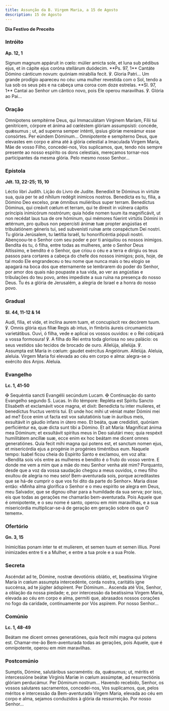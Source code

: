 ```yaml
---
title: Assunção da B. Virgem Maria, a 15 de Agosto
description: 15 de Agosto
---
```


**Dia Festivo de Preceito**

### Intróito

**Ap. 12, 1**

<div class="side-by-side not-content">
  <span>
    Signum magnum appáruit in cœlo: múlier amicta sole, et luna sub pédibus ejus, et in cápite ejus
    coróna stellárum duódecim. **Ps. 97, 1** Cantáte Dómino cánticum novum: quóniam mirabília fecit.
    ℣. Gloria Patri...
  </span>
  <span>
    Um grande prodígio apareceu no céu: uma mulher revestida com o Sol, tendo a lua sob os seus pés
    e na cabeça uma coroa com doze estrelas. **Sl. 97, 1** Cantai ao Senhor um cântico novo, pois
    Ele operou maravilhas. ℣. Glória ao Pai...
  </span>
</div>

### Oração

<div class="side-by-side not-content">
  <span>
    Omnípotens sempitérne Deus, qui Immaculátam Vírginem Maríam, Fílii tui genitrícem, córpore et
    ánima ad cœléstem glóriam assumpsísti: concéde, quǽsumus ; ut, ad superna semper inténti, ipsíus
    glóriæ mereámur esse consórtes. Per eúndem Dóminum...
  </span>
  <span>
    Omnipotente e sempiterno Deus, que elevastes em corpo e alma até à glória celestial a Imaculada
    Virgem Maria, Mãe de vosso Filho, concedei-nos, Vos suplicamos, que, tendo nós sempre presente
    ao nosso espírito os dons celestiais, mereçamos tornar-nos participantes da mesma glória. Pelo
    mesmo nosso Senhor...
  </span>
</div>

### Epístola

**Jdt. 13, 22-25; 15, 10**

<div class="side-by-side not-content">
  <span>Léctio libri Judith.</span>
  <span>Lição do Livro de Judite.</span>
  <span>
    Benedíxit te Dóminus in virtúte sua, quia per te ad níhilum redégit inimícos nostros. Benedícta
    es tu, fília, a Dómino Deo excelso, præ ómnibus muliéribus super terram. Benedíctus Dóminus, qui
    creávit cœlum et terram, qui te direxit in vúlnera cápitis príncipis inimicórum nostrórum; quia
    hódie nomen tuum ita magnificávit, ut non recédat laus tua de ore hóminum, qui mémores fúerint
    virtútis Dómini in ætérnum, pro quibus non pepercísti ánimæ tuæ propter angústias et
    tribulatiónem géneris tui, sed subvenísti ruínæ ante conspéctum Dei nostri. Tu glória Jerúsalem,
    tu lætítia Israël, tu honorificéntia pópuli nostri.
  </span>
  <span>
    Abençoou-te o Senhor com seu poder e por ti aniquilou os nossos inimigos. Bendita és tu, ó
    filha, entre todas as mulheres, ante o Senhor Deus Altíssimo, e bendito é o Senhor, que criou o
    céu e a terra e dirigiu os teus passos para cortares a cabeça do chefe dos nossos inimigos;
    pois, hoje, de tal modo Ele engrandeceu o teu nome que nunca mais o teu elogio se apagará na
    boca dos que eternamente se lembrarem do poder do Senhor, por amor dos quais não poupaste a tua
    vida, ao ver as angústias e tribulações do teu povo, antes impediste a sua ruína na presença do
    nosso Deus. Tu és a glória de Jerusalém, a alegria de Israel e a honra do nosso povo.
  </span>
</div>

### Gradual

**Sl. 44, 11-12 & 14**

<div class="side-by-side not-content">
  <span>
    Audi, fília, et vide, et inclína aurem tuam, et concupíscit rex decórem tuum. ℣. Omnis glória
    ejus fíliæ Regis ab intus, in fímbriis áureis circumamícta varietátibus.
  </span>
  <span>
    Ouvi, ó filha, vede e aplicai os vossos ouvidos: e o Rei cobiçará a vossa formosura! ℣. A filha
    do Rei entra toda gloriosa no seu palácio: os seus vestidos são tecidos de brocado de ouro.
  </span>
  <span>
    Allelúja, allelúja. ℣. Assumpta est María in cœlum: gaudet exércitus Angelórum. Allelúja.
  </span>
  <span>
    Aleluia, aleluia. Virgem Maria foi elevada ao céu em corpo e alma: alegra-se o exército dos
    Anjos. Aleluia.
  </span>
</div>

### Evangelho

**Lc. 1, 41-50**

<div class="side-by-side not-content">
  <span>
    <span class="text-red-500">✠</span> Sequéntia sancti Evangélii secúndum Lucam.
  </span>
  <span>
    <span class="text-red-500">✠</span> Continuação do santo Evangelho segundo S. Lucas.
  </span>
  <span>
    In illo témpore: Repléta est Spíritu Sancto Elisabeth et exclamávit voce magna, et dixit:
    Benedícta tu inter mulíeres, et benedíctus fructus ventris tui. Et unde hoc mihi ut véniat mater
    Dómini mei ad me? Ecce enim ut facta est vox salutatiónis tuæ in áuribus meis, exsultávit in
    gáudio infans in útero meo. Et beáta, quæ credidísti, quóniam perficiéntur ea, quæ dicta sunt
    tibi a Dómino. Et ait María: Magníficat ánima mea Dóminum; et exsultávit spíritus meus in Deo
    salutári meo; quia respéxit humilitátem ancíllæ suæ, ecce enim ex hoc beátam me dicent omnes
    generatiónes. Quia fecit mihi magna qui potens est, et sanctum nomen ejus, et misericórdia ejus
    a progénie in progénies timéntibus eum.
  </span>
  <span>
    Naquele tempo: Isabel ficou cheia do Espírito Santo e exclamou, em voz alta: «Bendita sois vós
    entre as mulheres e bendito é o fruto do vosso ventre. E donde me vem a mim que a mãe do meu
    Senhor venha até mim? Porquanto, desde que a voz da vossa saudação chegou a meus ouvidos, o meu
    filho exultou de alegria no meu seio! Bem-aventurada sois, porque acreditastes que se há-de
    cumprir o que vos foi dito da parte do Senhor». Maria disse então: «Minha alma glorifica o
    Senhor e o meu espírito se alegra em Deus, meu Salvador, que se dignou olhar para a humildade da
    sua serva; por isso, eis que todas as gerações me chamarão bem-aventurada. Pois Aquele que é
    omnipotente, e o seu nome é santo, operou em mim maravilhas, e a sua misericórdia
    multiplicar-se-á de geração em geração sobre os que O temem».
  </span>
</div>

### Ofertório

**Gn. 3, 15**

<div class="side-by-side not-content">
  <span>Inimicítias ponam inter te et mulíerem, et semen tuum et semen illíus.</span>
  <span>Porei inimizades entre ti e a Mulher, e entre a tua prole e a sua Prole.</span>
</div>

### Secreta

<div class="side-by-side not-content">
  <span>
    Ascéndat ad te, Dómine, nostræ devotiónis oblátio, et, beatíssima Vírgine María in cœlum
    assumpta intercedénte, corda nostra, caritátis igne succénsa, ad te júgiter ádspirent. Per
    Dóminum...
  </span>
  <span>
    Ascenda até Vós, Senhor, a oblação da nossa piedade; e, por intercessão da beatíssima Virgem
    Maria, elevada ao céu em corpo e alma, permiti que, abrasados nossos corações no fogo da
    caridade, continuamente por Vós aspirem. Por nosso Senhor...
  </span>
</div>

### Comúnio

**Lc. 1, 48-49**

<div class="side-by-side not-content">
  <span>Beátam me dicent omnes generatiónes, quia fecit mihi magna qui potens est.</span>
  <span>
    Chamar-me-ão Bem-aventurada todas as gerações, pois Aquele, que é omnipotente, operou em mim
    maravilhas.
  </span>
</div>

### Postcomúnio

<div class="side-by-side not-content">
  <span>
    Sumptis, Dómine, salutáribus sacraméntis: da, quǽsumus; ut, méritis et intercessióne beátæ
    Vírginis Maríæ in cœlum assúmptæ, ad resurrectiónis glóriam perducámur. Per Dóminum nostrum...
  </span>
  <span>
    Havendo recebido, Senhor, os vossos salutares sacramentos, concedei-nos, Vos suplicamos, que,
    pelos méritos e intercessão da Bem-aventurada Virgem Maria, elevada ao céu em corpo e alma,
    sejamos conduzidos à glória da ressurreição. Por nosso Senhor...
  </span>
</div>
